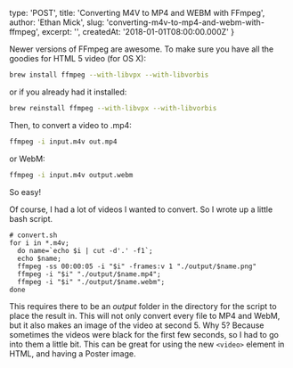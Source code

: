 
  type: 'POST',
  title: 'Converting M4V to MP4 and WEBM with FFmpeg',
  author: 'Ethan Mick',
  slug: 'converting-m4v-to-mp4-and-webm-with-ffmpeg',
  excerpt: '',
  createdAt: '2018-01-01T08:00:00.000Z'
}


Newer versions of FFmpeg are awesome. To make sure you have all the
goodies for HTML 5 video (for OS X):

```bash
brew install ffmpeg --with-libvpx --with-libvorbis
```

or if you already had it installed:

```bash
brew reinstall ffmpeg --with-libvpx --with-libvorbis
```

Then, to convert a video to .mp4:

```bash
ffmpeg -i input.m4v out.mp4
```

or WebM:

```bash
ffmpeg -i input.m4v output.webm
```

So easy!

Of course, I had a lot of videos I wanted to convert. So I wrote up a
little bash script.

    # convert.sh
    for i in *.m4v;
      do name=`echo $i | cut -d'.' -f1`;
      echo $name;
      ffmpeg -ss 00:00:05 -i "$i" -frames:v 1 "./output/$name.png"
      ffmpeg -i "$i" "./output/$name.mp4";
      ffmpeg -i "$i" "./output/$name.webm";
    done

This requires there to be an *output* folder in the directory for the
script to place the result in. This will not only convert every file to
MP4 and WebM, but it also makes an image of the video at second 5. Why
5? Because sometimes the videos were black for the first few seconds, so
I had to go into them a little bit. This can be great for using the new
`<video>` element in HTML, and having a Poster image.